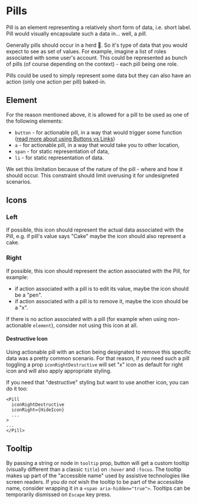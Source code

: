 # Pills

Pill is an element representing a relatively short form of data, i.e. short label.
Pill would visually encapsulate such a data in... well, a _pill_.

Generally pills should occur in a herd 🐺. So it's type of data that you would expect to see as set of values.
For example, imagine a list of roles associated with some user's account. 
This could be represented as bunch of pills (of course depending on the context) - each pill being one role.

Pills could be used to simply represent some data but they can also have an action (only one action per pill) baked-in.

## Element

For the reason mentioned above, it is allowed for a pill to be used as one of the following elements:

- `button` - for actionable pill, in a way that would trigger some function ([read more about using Buttons vs Links](https://forem.team/pp/buttons-links-ctas-234e))
- `a` - for actionable pill, in a way that would take you to other location,
- `span` - for static representation of data,
- `li` - for static representation of data.

We set this limitation because of the nature of the pill - where and how it should occur.
This constraint should limit overusing it for undesigneted scenarios.

## Icons

### Left

If possible, this icon should represent the actual data associated with the Pill, 
e.g. if pill's value says "Cake" maybe the icon should also represent a cake.

### Right

If possible, this icon should represent the action associated with the Pill, for example:

- if action associated with a pill is to edit its value, maybe the icon should be a "pen".
- if action associated with a pill is to remove it, maybe the icon should be a "x".

If there is no action associated with a pill (for example when using non-actionable `element`), 
consider not using this icon at all.

#### Destructive Icon

Using actionable pill with an action being designated to remove this specific data was a pretty common scenario.
For that reason, if you need such a pill toggling a prop `iconRightDestructive` will set "x" icon as default for right icon
and will also apply appropriate styling.

If you need that "destructive" styling but want to use another icon, you can do it too:

```
<Pill
  iconRightDestructive
  iconRight={HideIcon}
  ...
>
...
</Pill>
```

## Tooltip

By passing a string or node in `tooltip` prop, button will get a custom tooltip (visually different than a classic `title`) on `:hover` and `:focus`.
The tooltip makes up part of the "accessible name" used by assistive technologies like screen readers. 
If you _do not_ wish the tooltip to be part of the accessible name, consider wrapping it in a `<span aria-hidden="true">`.
Tooltips can be temporarily dismissed on `Escape` key press.
